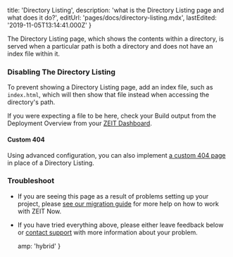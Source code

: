 
  title: 'Directory Listing',
  description: 'what is the Directory Listing page and what does it do?',
  editUrl: 'pages/docs/directory-listing.mdx',
  lastEdited: '2019-11-05T13:14:41.000Z'
}

The Directory Listing page, which shows the contents within a directory, is served when a particular path is both a directory and does not have an index file within it.

### Disabling The Directory Listing

To prevent showing a Directory Listing page, add an index file, such as `index.html`, which will then show that file instead when accessing the directory's path.

If you were expecting a file to be here, check your Build output from the Deployment Overview from your [ZEIT Dashboard](/dashboard).

#### Custom 404

Using advanced configuration, you can also implement [a custom 404 page](/docs/configuration#routes/advanced/custom-404) in place of a Directory Listing.

### Troubleshoot

- If you are seeing this page as a result of problems setting up your project, please [see our migration guide](/guides/migrate-to-zeit-now) for more help on how to work with ZEIT Now.
- If you have tried everything above, please either leave feedback below or [contact support](mailto:support@zeit.co) with more information about your problem.


  amp: 'hybrid'
}
